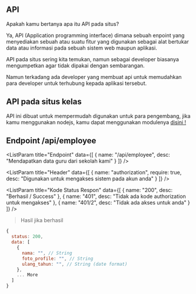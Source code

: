
## API

Apakah kamu bertanya apa itu API pada situs?

Ya, API (Application programming interface) dimana sebuah enpoint yang menyediakan sebuah atau suatu fitur yang digunakan sebagai alat bertukar data atau informasi pada sebuah sistem web maupun aplikasi.

API pada situs sering kita temukan, namun sebagai developer biasanya mengumpetkan agar tidak dipakai dengan sembarangan.

Namun terkadang ada developer yang membuat api untuk memudahkan para developer untuk terhubung kepada aplikasi tersebut.

## API pada situs kelas

API ini dibuat untuk mempermudah digunakan untuk para pengembang, jika kamu menggunakan nodejs, kamu dapat menggunakan modulenya [disini !](/docs/nodejs-module)

## Endpoint /api/employee

<ListParam
  title="Endpoint"
  data={[
    {
      name: "/api/employee",
      desc: "Mendapatkan data guru dari sekolah kami"
    }
  ]}
/>

<ListParam
  title="Header"
  data={[
    {
      name: "authorization",
      require: true,
      desc: "Digunakan untuk mengakses sistem pada akun anda"
    }
  ]}
/>

<ListParam
  title="Kode Status Respon"
  data={[
    {
      name: "200",
      desc: "Berhasil / Success"
    },
    {
      name: "401",
      desc: "Tidak ada kode authorization untuk mengakses"
    },
    {
      name: "401/2",
      desc: "Tidak ada akses untuk anda"
    }
  ]}
/>

> Hasil jika berhasil

```js
{
  status: 200,
  data: [
    {
      nama: "", // String
      foto_profile: "", // String
      ulang_tahun: "", // String (date format)
    },
    ... More
  ]
}
```
